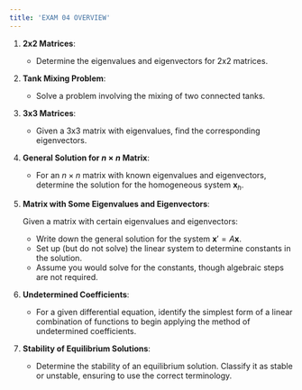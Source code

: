 ```yaml
---
title: 'EXAM 04 OVERVIEW'
---
```


1. **2x2 Matrices**:

   - Determine the eigenvalues and eigenvectors for 2x2 matrices.

2. **Tank Mixing Problem**:

   - Solve a problem involving the mixing of two connected tanks.

3. **3x3 Matrices**:

   - Given a 3x3 matrix with eigenvalues, find the corresponding eigenvectors.

4. **General Solution for $n \times n$ Matrix**:

   - For an $n \times n$ matrix with known eigenvalues and eigenvectors, determine the solution for the homogeneous system $\mathbf{x}_h$.

5. **Matrix with Some Eigenvalues and Eigenvectors**:

   Given a matrix with certain eigenvalues and eigenvectors:

   - Write down the general solution for the system $\mathbf{x}' = A \mathbf{x}$.
   - Set up (but do not solve) the linear system to determine constants in the solution.
   - Assume you would solve for the constants, though algebraic steps are not required.

6. **Undetermined Coefficients**:

   - For a given differential equation, identify the simplest form of a linear combination of functions to begin applying the method of undetermined coefficients.

7. **Stability of Equilibrium Solutions**:

   - Determine the stability of an equilibrium solution. Classify it as stable or unstable, ensuring to use the correct terminology.
